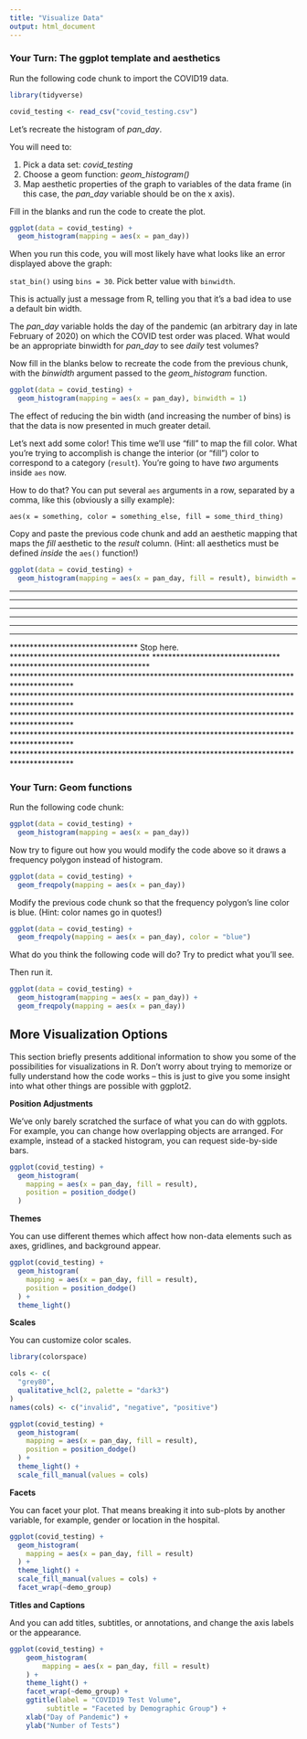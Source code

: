 ```yaml
---
title: "Visualize Data"
output: html_document
---
```


### Your Turn: The ggplot template and aesthetics

Run the following code chunk to import the COVID19 data.

```r
library(tidyverse)

covid_testing <- read_csv("covid_testing.csv")
```



Let's recreate the histogram of *pan_day*.

You will need to:

1. Pick a data set: *covid_testing*
2. Choose a geom function: *geom_histogram()*
3. Map aesthetic properties of the graph to variables of the data frame (in this case, the *pan_day* variable should be on the x axis).

Fill in the blanks and run the code to create the plot.

```r
ggplot(data = covid_testing) +
  geom_histogram(mapping = aes(x = pan_day))
```




When you run this code, you will most likely have what looks like an error displayed above the graph:

  `stat_bin()` using `bins = 30`. Pick better value with `binwidth`.

This is actually just a message from R, telling you that it's a bad idea to use a default bin width.

The *pan_day* variable holds the day of the pandemic (an arbitrary day in late February of 2020) on which the COVID test order was placed. What would be an appropriate binwidth for *pan_day* to see *daily* test volumes?

Now fill in the blanks below to recreate the code from the previous chunk, with the *binwidth* argument passed to the *geom_histogram* function.

```r
ggplot(data = covid_testing) +
  geom_histogram(mapping = aes(x = pan_day), binwidth = 1)
```




The effect of reducing the bin width (and increasing the number of bins) is that the data is now presented in much greater detail.

Let's next add some color!  This time we'll use "fill" to map the fill color.  What you're trying to accomplish is change the interior (or "fill") color to correspond to a category (`result`).  You're going to have *two* arguments inside `aes` now.

How to do that? You can put several `aes` arguments in a row, separated by a comma, like this (obviously a silly example):

`aes(x = something, color = something_else, fill = some_third_thing)`

Copy and paste the previous code chunk and add an aesthetic mapping that maps the *fill* aesthetic to the *result* column. (Hint: all aesthetics must be defined *inside* the `aes()` function!)

```r
ggplot(data = covid_testing) +
  geom_histogram(mapping = aes(x = pan_day, fill = result), binwidth = 1)
```







***************************************************************************************
***************************************************************************************
***************************************************************************************
***************************************************************************************
***************************************************************************************
********************************                    ***********************************
********************************     Stop here.     ***********************************
********************************                    ***********************************
***************************************************************************************
***************************************************************************************
***************************************************************************************
***************************************************************************************
***************************************************************************************






### Your Turn: Geom functions

Run the following code chunk:

```r
ggplot(data = covid_testing) +
  geom_histogram(mapping = aes(x = pan_day))
```


Now try to figure out how you would modify the code above so it draws a frequency polygon instead of histogram.

```r
ggplot(data = covid_testing) +
  geom_freqpoly(mapping = aes(x = pan_day))
```




Modify the previous code chunk so that the frequency polygon's line color is blue. (Hint: color names go in quotes!)

```r
ggplot(data = covid_testing) +
  geom_freqpoly(mapping = aes(x = pan_day), color = "blue")
```







What do you think the following code will do? Try to predict what you'll see.

Then run it.

```r
ggplot(data = covid_testing) +
  geom_histogram(mapping = aes(x = pan_day)) +
  geom_freqpoly(mapping = aes(x = pan_day))
```


## More Visualization Options

This section briefly presents additional information to show you some of the possibilities for visualizations in R.  Don't worry about trying to memorize or fully understand how the code works -- this is just to give you some insight into what other things are possible with ggplot2.

**Position Adjustments**

We've only barely scratched the surface of what you can do with ggplots. For example, you can change how overlapping objects are arranged.  For example, instead of a stacked histogram, you can request side-by-side bars.

```r
ggplot(covid_testing) +
  geom_histogram(
    mapping = aes(x = pan_day, fill = result),
    position = position_dodge()
  )
```

**Themes**

You can use different themes which affect how non-data elements such as axes, gridlines, and background appear.

```r
ggplot(covid_testing) +
  geom_histogram(
    mapping = aes(x = pan_day, fill = result),
    position = position_dodge()
  ) +
  theme_light()
```

**Scales**

You can customize color scales.

```r
library(colorspace)

cols <- c(
  "grey80",
  qualitative_hcl(2, palette = "dark3")
)
names(cols) <- c("invalid", "negative", "positive")

ggplot(covid_testing) +
  geom_histogram(
    mapping = aes(x = pan_day, fill = result),
    position = position_dodge()
  ) +
  theme_light() +
  scale_fill_manual(values = cols)
```

**Facets**

You can facet your plot. That means breaking it into sub-plots by another variable, for example, gender or location in the hospital.

```r
ggplot(covid_testing) +
  geom_histogram(
    mapping = aes(x = pan_day, fill = result)
  ) +
  theme_light() +
  scale_fill_manual(values = cols) +
  facet_wrap(~demo_group)
```

**Titles and Captions**

And you can add titles, subtitles, or annotations, and change the axis labels or the appearance.

```r
ggplot(covid_testing) +
    geom_histogram(
        mapping = aes(x = pan_day, fill = result)
    ) +
    theme_light() +
    facet_wrap(~demo_group) +
    ggtitle(label = "COVID19 Test Volume",
         subtitle = "Faceted by Demographic Group") +
    xlab("Day of Pandemic") +
    ylab("Number of Tests")
```
